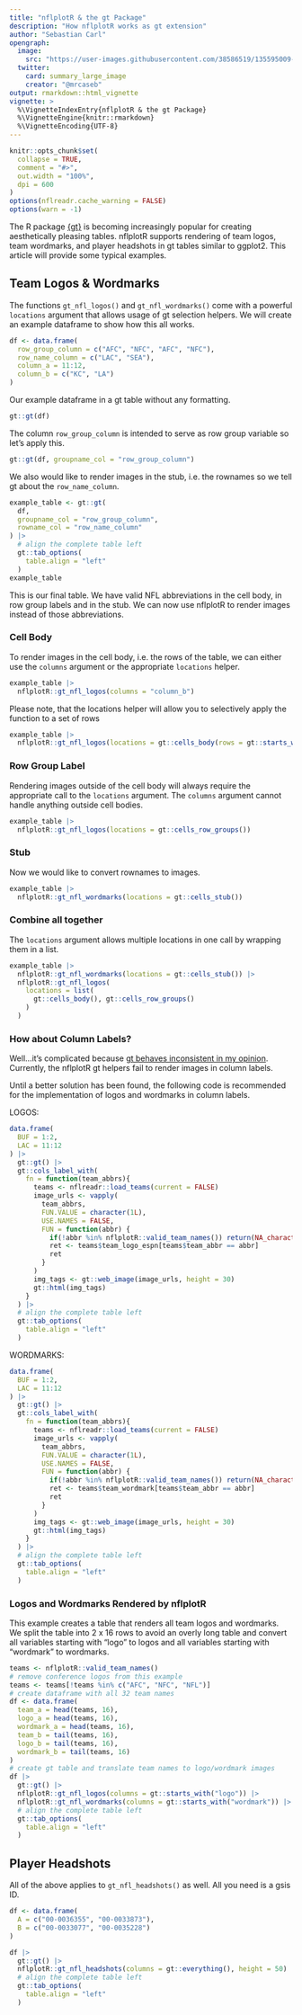 ```yaml
---
title: "nflplotR & the gt Package"
description: "How nflplotR works as gt extension"
author: "Sebastian Carl"
opengraph:
  image: 
    src: "https://user-images.githubusercontent.com/38586519/135595009-ec611e41-22a0-47c6-976b-856a7b111cb1.png"
  twitter:
    card: summary_large_image
    creator: "@mrcaseb"
output: rmarkdown::html_vignette
vignette: >
  %\VignetteIndexEntry{nflplotR & the gt Package}
  %\VignetteEngine{knitr::rmarkdown}
  %\VignetteEncoding{UTF-8}
---
```


```r
knitr::opts_chunk$set(
  collapse = TRUE,
  comment = "#>",
  out.width = "100%",
  dpi = 600
)
options(nflreadr.cache_warning = FALSE)
options(warn = -1)
```

The R package [{gt}](https://gt.rstudio.com/) is becoming increasingly popular for creating aesthetically pleasing tables. nflplotR supports rendering of team logos, team wordmarks, and player headshots in gt tables similar to ggplot2. This article will provide some typical examples. 

## Team Logos & Wordmarks

The functions `gt_nfl_logos()` and `gt_nfl_wordmarks()` come with a powerful `locations` argument that allows usage of gt selection helpers. We will create an example dataframe to show how this all works.

```r
df <- data.frame(
  row_group_column = c("AFC", "NFC", "AFC", "NFC"),
  row_name_column = c("LAC", "SEA"),
  column_a = 11:12,
  column_b = c("KC", "LA")
) 
```

Our example dataframe in a gt table without any formatting.

```r
gt::gt(df)
```

The column `row_group_column` is intended to serve as row group variable so let's apply this.

```r
gt::gt(df, groupname_col = "row_group_column")
```

We also would like to render images in the stub, i.e. the rownames so we tell gt about the `row_name_column`. 

```r
example_table <- gt::gt(
  df, 
  groupname_col = "row_group_column", 
  rowname_col = "row_name_column"
) |> 
  # align the complete table left
  gt::tab_options(
    table.align = "left"
  )
example_table
```

This is our final table. We have valid NFL abbreviations in the cell body, in row group labels and in the stub. We can now use nflplotR to render images instead of those abbreviations.

### Cell Body

To render images in the cell body, i.e. the rows of the table, we can either use the `columns` argument or the appropriate `locations` helper.

```r
example_table |> 
  nflplotR::gt_nfl_logos(columns = "column_b")
```

Please note, that the locations helper will allow you to selectively apply the function to a set of rows

```r
example_table |> 
  nflplotR::gt_nfl_logos(locations = gt::cells_body(rows = gt::starts_with("LAC")))
```


### Row Group Label

Rendering images outside of the cell body will always require the appropriate call to the `locations` argument. The `columns` argument cannot handle anything outside cell bodies.

```r
example_table |> 
  nflplotR::gt_nfl_logos(locations = gt::cells_row_groups())
```

### Stub

Now we would like to convert rownames to images.

```r
example_table |> 
  nflplotR::gt_nfl_wordmarks(locations = gt::cells_stub())
```

### Combine all together

The `locations` argument allows multiple locations in one call by wrapping them in a list.

```r
example_table |> 
  nflplotR::gt_nfl_wordmarks(locations = gt::cells_stub()) |> 
  nflplotR::gt_nfl_logos(
    locations = list(
      gt::cells_body(), gt::cells_row_groups()
    )
  )
```

### How about Column Labels?

Well...it's complicated because [gt behaves inconsistent in my opinion](https://github.com/rstudio/gt/issues/1433). Currently, the nflplotR gt helpers fail to render images in column labels. 

Until a better solution has been found, the following code is recommended for the implementation of logos and wordmarks in column labels. 

LOGOS:

```r
data.frame(
  BUF = 1:2,
  LAC = 11:12
) |> 
  gt::gt() |> 
  gt::cols_label_with(
    fn = function(team_abbrs){
      teams <- nflreadr::load_teams(current = FALSE)
      image_urls <- vapply(
        team_abbrs,
        FUN.VALUE = character(1L),
        USE.NAMES = FALSE,
        FUN = function(abbr) {
          if(!abbr %in% nflplotR::valid_team_names()) return(NA_character_)
          ret <- teams$team_logo_espn[teams$team_abbr == abbr]
          ret
        }
      )
      img_tags <- gt::web_image(image_urls, height = 30)
      gt::html(img_tags)
    }
  ) |> 
  # align the complete table left
  gt::tab_options(
    table.align = "left"
  )
```

WORDMARKS:

```r
data.frame(
  BUF = 1:2,
  LAC = 11:12
) |> 
  gt::gt() |> 
  gt::cols_label_with(
    fn = function(team_abbrs){
      teams <- nflreadr::load_teams(current = FALSE)
      image_urls <- vapply(
        team_abbrs,
        FUN.VALUE = character(1L),
        USE.NAMES = FALSE,
        FUN = function(abbr) {
          if(!abbr %in% nflplotR::valid_team_names()) return(NA_character_)
          ret <- teams$team_wordmark[teams$team_abbr == abbr]
          ret
        }
      )
      img_tags <- gt::web_image(image_urls, height = 30)
      gt::html(img_tags)
    }
  ) |> 
  # align the complete table left
  gt::tab_options(
    table.align = "left"
  )
```



### Logos and Wordmarks Rendered by nflplotR

This example creates a table that renders all team logos and wordmarks. We split the table into 2 x 16 rows to avoid an overly long table and convert all variables starting with "logo" to logos and all variables starting with "wordmark" to wordmarks. 

```r
teams <- nflplotR::valid_team_names()
# remove conference logos from this example
teams <- teams[!teams %in% c("AFC", "NFC", "NFL")]
# create dataframe with all 32 team names
df <- data.frame(
  team_a = head(teams, 16),
  logo_a = head(teams, 16),
  wordmark_a = head(teams, 16),
  team_b = tail(teams, 16),
  logo_b = tail(teams, 16),
  wordmark_b = tail(teams, 16)
)
# create gt table and translate team names to logo/wordmark images
df |>
  gt::gt() |>
  nflplotR::gt_nfl_logos(columns = gt::starts_with("logo")) |>
  nflplotR::gt_nfl_wordmarks(columns = gt::starts_with("wordmark")) |> 
  # align the complete table left
  gt::tab_options(
    table.align = "left"
  )
```

## Player Headshots

All of the above applies to `gt_nfl_headshots()` as well. All you need is a gsis ID. 

```r
df <- data.frame(
  A = c("00-0036355", "00-0033873"),
  B = c("00-0033077", "00-0035228")
)

df |>
  gt::gt() |> 
  nflplotR::gt_nfl_headshots(columns = gt::everything(), height = 50) |> 
  # align the complete table left
  gt::tab_options(
    table.align = "left"
  )
```
